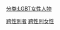 {{Portal|跨性别}}
{{Commons category|Transgender and transsexual women}}
{{Category main}}

[[Category:跨性別者|]]
[[Category:跨性別女性|]]
[[分类:LGBT女性人物|分类:LGBT女性人物]]